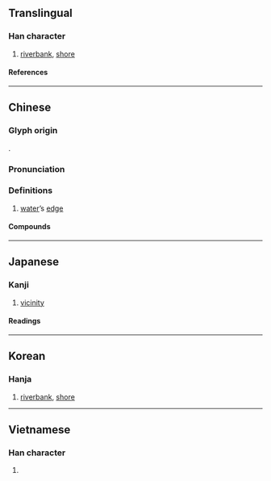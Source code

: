{{also|浒}}
{{character info}}
==Translingual==

===Han character===
{{Han char|rn=85|rad=水|as=11|sn=14|four=38140|canj=EYRJ|ids=⿰氵許}}

# [[riverbank]], [[shore]]

====References====
{{Han ref|kx=0644.080|dkj=18089|dj=1051.200|hdz=31727.050|uh=6EF8}}

----

==Chinese==
{{zh-forms|s=浒}}

===Glyph origin===
{{Han etym}}
{{Han compound|水|許|ls=psc|c1=s|c2=p|t1=water}}.

===Pronunciation===
{{zh-pron
|m=hǔ
|c=wu2,fu2
|mn=hó͘
|mc=y
|oc=y
|ma=
|cat=n
}}

===Definitions===
{{zh-hanzi}}

# [[water]]’s [[edge]]

====Compounds====
{{zh-der|水滸傳}}

----

==Japanese==

===Kanji===
{{ja-kanji|grade=|rs=水11}}

# [[vicinity]]

====Readings====
{{ja-readings
|goon=く
|kanon=こ
|kun=ほとり
}}

----

==Korean==

===Hanja===
{{ko-hanja|호}}

# [[riverbank]], [[shore]]

----

==Vietnamese==

===Han character===
{{vi-readings|rs=水11|reading=[[hở]], [[hử]]}}

# {{rfdef|vi|sort=水11}}

{{cln|vi|Han tu}}